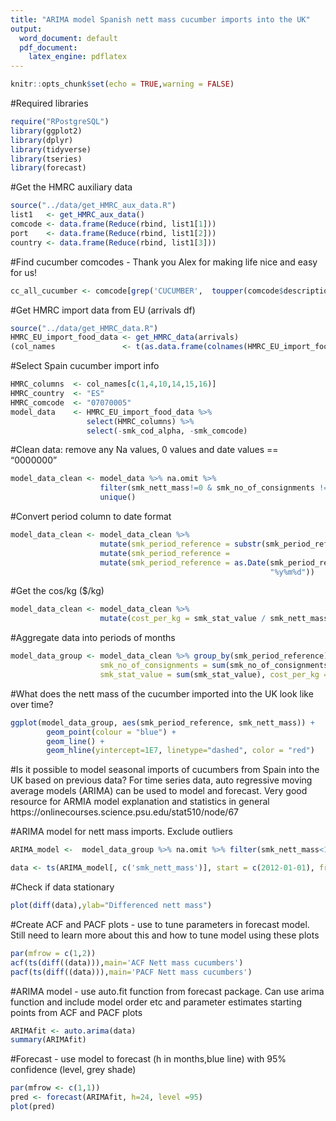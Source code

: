 ```yaml
---
title: "ARIMA model Spanish nett mass cucumber imports into the UK"
output:
  word_document: default
  pdf_document:
    latex_engine: pdflatex
---
```


```r
knitr::opts_chunk$set(echo = TRUE,warning = FALSE)
```

#Required libraries
```r
require("RPostgreSQL")
library(ggplot2)
library(dplyr)
library(tidyverse)
library(tseries)
library(forecast)
```

#Get the HMRC auxiliary data
```r
source("../data/get_HMRC_aux_data.R")
list1   <- get_HMRC_aux_data()
comcode <- data.frame(Reduce(rbind, list1[1]))
port    <- data.frame(Reduce(rbind, list1[2]))
country <- data.frame(Reduce(rbind, list1[3]))
```

#Find cucumber comcodes - Thank you Alex for making life nice and easy for us! 
```r
cc_all_cucumber <- comcode[grep('CUCUMBER',  toupper(comcode$description)),]
```

#Get HMRC import data from EU (arrivals df)
```r
source("../data/get_HMRC_data.R")
HMRC_EU_import_food_data <- get_HMRC_data(arrivals) 
(col_names               <- t(as.data.frame(colnames(HMRC_EU_import_food_data))))
```

#Select Spain cucumber import info
```r
HMRC_columns  <- col_names[c(1,4,10,14,15,16)]
HMRC_country  <- "ES"
HMRC_comcode  <- "07070005"
model_data    <- HMRC_EU_import_food_data %>% 
                 select(HMRC_columns) %>%                                                         filter(smk_cod_alpha == HMRC_country & smk_comcode ==                                   HMRC_comcode) %>%
                 select(-smk_cod_alpha, -smk_comcode)
```

#Clean data: remove any Na values, 0 values and date values == "0000000" 
```r
model_data_clean <- model_data %>% na.omit %>% 
                    filter(smk_nett_mass!=0 & smk_no_of_consignments != 0 &                                 smk_stat_value != 0) %>%                                                  filter(smk_period_reference!="0000000") %>%                                      mutate(abs(smk_nett_mass) & abs(smk_no_of_consignments) &                               abs(smk_stat_value)) %>% 
                    unique()
```

#Convert period column to date format
```r
model_data_clean <- model_data_clean %>% 
                    mutate(smk_period_reference = substr(smk_period_reference,                               4,7)) %>% 
                    mutate(smk_period_reference =                                                            paste0(smk_period_reference,"01")) %>%
                    mutate(smk_period_reference = as.Date(smk_period_reference,
                                                          "%y%m%d"))
```

#Get the cos/kg ($/kg)
```r
model_data_clean <- model_data_clean %>% 
                    mutate(cost_per_kg = smk_stat_value / smk_nett_mass)
```

#Aggregate data into periods of months
```r
model_data_group <- model_data_clean %>% group_by(smk_period_reference) %>%                                 summarise(smk_nett_mass = sum(smk_nett_mass), 
                    smk_no_of_consignments = sum(smk_no_of_consignments),
                    smk_stat_value = sum(smk_stat_value), cost_per_kg = mean(cost_per_kg))
```

#What does the nett mass of the cucumber imported into the UK look like over time?
```r
ggplot(model_data_group, aes(smk_period_reference, smk_nett_mass)) +
        geom_point(colour = "blue") +
        geom_line() +
        geom_hline(yintercept=1E7, linetype="dashed", color = "red")
```

#Is it possible to model seasonal imports of cucumbers from Spain into the UK based on previous data? For time series data, auto regressive moving average models (ARIMA) can be used to model and forecast. Very good resource for ARMIA model explanation and  statistics in general https://onlinecourses.science.psu.edu/stat510/node/67 

#ARIMA model for nett mass imports. Exclude outliers 
```r
ARIMA_model <-  model_data_group %>% na.omit %>% filter(smk_nett_mass<1E7) %>%                          mutate(smk_nett_mass=abs(smk_nett_mass)) %>% filter(smk_period_reference                 > "2009-12-31" & smk_period_reference <"2017-12-31")

data <- ts(ARIMA_model[, c('smk_nett_mass')], start = c(2012-01-01), frequency = 12)
```

#Check if data stationary 
```r
plot(diff(data),ylab="Differenced nett mass")
```

#Create ACF and PACF plots - use to tune parameters in forecast model. Still need to learn more about this and how to tune model using these plots
```r
par(mfrow = c(1,2))
acf(ts(diff((data))),main='ACF Nett mass cucumbers')
pacf(ts(diff((data))),main='PACF Nett mass cucumbers')
```

#ARIMA model - use auto.fit function from forecast package. Can use arima function and include model order etc and parameter estimates starting points from ACF and PACF plots
```r
ARIMAfit <- auto.arima(data)
summary(ARIMAfit)
```

#Forecast - use model to forecast (h in months,blue line) with 95% confidence (level, grey shade) 
```r
par(mfrow <- c(1,1))
pred <- forecast(ARIMAfit, h=24, level =95)
plot(pred)
```


